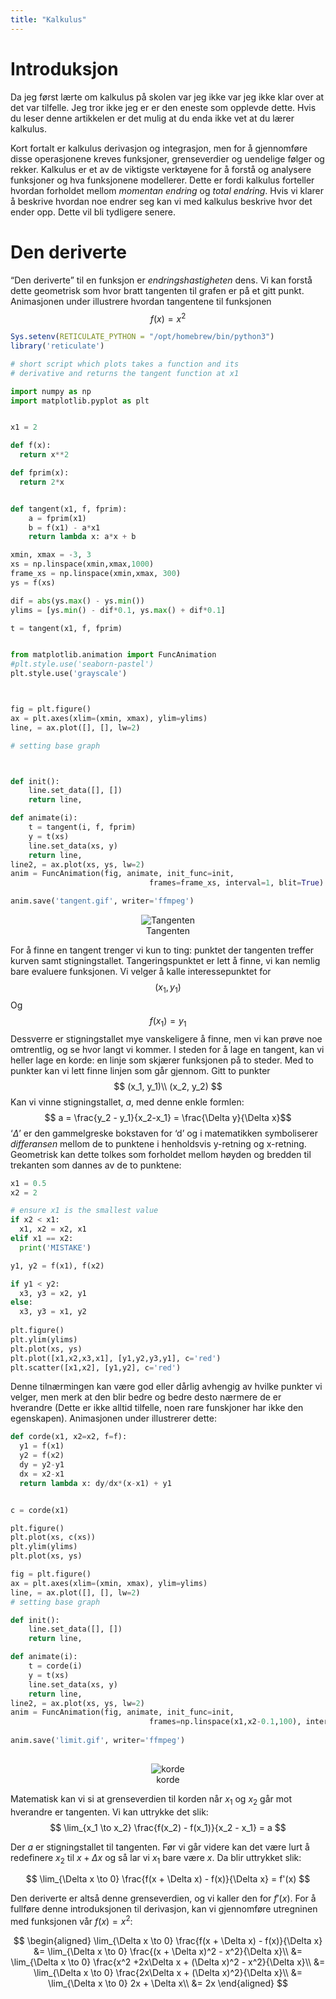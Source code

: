```yaml
---
title: "Kalkulus"
---
```


# Introduksjon

Da jeg først lærte om kalkulus på skolen var jeg ikke var jeg ikke klar over at
det var tilfelle. Jeg tror ikke jeg er er den eneste som opplevde dette. Hvis du
leser denne artikkelen er det mulig at du enda ikke vet at du lærer kalkulus.

Kort fortalt er kalkulus derivasjon og integrasjon, men for å gjennomføre disse
operasjonene kreves funksjoner, grenseverdier og uendelige følger og rekker. 
Kalkulus er et av de viktigste verktøyene for å forstå og analysere funksjoner 
og hva funksjonene modellerer. Dette er fordi kalkulus forteller hvordan forholdet
mellom *momentan endring* og *total endring*. Hvis vi klarer å beskrive hvordan 
noe endrer seg kan vi med kalkulus beskrive hvor det ender opp. Dette vil bli
tydligere senere.

# Den deriverte
"Den deriverte" til en funksjon er *endringshastigheten* dens. Vi kan forstå
dette geometrisk som hvor bratt tangenten til grafen er på et gitt punkt. 
Animasjonen under illustrere hvordan tangentene til funksjonen
$$
f(x) = x^2
$$


```r
Sys.setenv(RETICULATE_PYTHON = "/opt/homebrew/bin/python3")
library('reticulate')
```

```python
# short script which plots takes a function and its
# derivative and returns the tangent function at x1

import numpy as np
import matplotlib.pyplot as plt


x1 = 2

def f(x):
  return x**2

def fprim(x):
  return 2*x


def tangent(x1, f, fprim):
    a = fprim(x1)
    b = f(x1) - a*x1
    return lambda x: a*x + b

xmin, xmax = -3, 3
xs = np.linspace(xmin,xmax,1000)
frame_xs = np.linspace(xmin,xmax, 300)
ys = f(xs)

dif = abs(ys.max() - ys.min())
ylims = [ys.min() - dif*0.1, ys.max() + dif*0.1]

t = tangent(x1, f, fprim)


from matplotlib.animation import FuncAnimation
#plt.style.use('seaborn-pastel')
plt.style.use('grayscale')



fig = plt.figure()
ax = plt.axes(xlim=(xmin, xmax), ylim=ylims)
line, = ax.plot([], [], lw=2)

# setting base graph



def init():
    line.set_data([], [])
    return line,

def animate(i):
    t = tangent(i, f, fprim)
    y = t(xs)
    line.set_data(xs, y)
    return line, 
line2, = ax.plot(xs, ys, lw=2)
anim = FuncAnimation(fig, animate, init_func=init,
                               frames=frame_xs, interval=1, blit=True)

anim.save('tangent.gif', writer='ffmpeg')

```

<center>
![Tangenten](tangent.gif)
</center>

For å finne en tangent trenger vi kun to ting: punktet der tangenten treffer 
kurven samt stigningstallet. Tangeringspunktet er lett å finne, vi kan nemlig 
bare evaluere funksjonen. Vi velger å kalle interessepunktet for
$$
(x_1, y_1)
$$
Og 
$$ f(x_1) = y_1$$
Dessverre er stigningstallet mye vanskeligere å finne, men vi kan prøve noe 
omtrentlig, og se hvor langt vi kommer. I steden for å lage en tangent, kan vi
heller lage en korde: en linje som skjærer funksjonen på to steder. Med to
punkter kan vi lett finne linjen som går gjennom. Gitt to punkter 
$$
(x_1, y_1)\\
(x_2, y_2)
$$
Kan vi vinne stigningstallet, $a$, med denne enkle formlen:
$$ a = \frac{y_2 - y_1}{x_2-x_1} = \frac{\Delta y}{\Delta x}$$
'$\Delta$' er den gammelgreske bokstaven for 'd' og i matematikken symboliserer
*differansen* mellom de to punktene i henholdsvis y-retning og x-retning. Geometrisk
kan dette tolkes som forholdet mellom høyden og bredden til trekanten som dannes
av de to punktene:

```python
x1 = 0.5
x2 = 2

# ensure x1 is the smallest value
if x2 < x1:
  x1, x2 = x2, x1
elif x1 == x2:
  print('MISTAKE')

y1, y2 = f(x1), f(x2)

if y1 < y2:
  x3, y3 = x2, y1
else:
  x3, y3 = x1, y2
  
plt.figure()
plt.ylim(ylims)
plt.plot(xs, ys)
plt.plot([x1,x2,x3,x1], [y1,y2,y3,y1], c='red')
plt.scatter([x1,x2], [y1,y2], c='red')

```

Denne tilnærmingen kan være god eller dårlig avhengig av hvilke punkter vi velger,
men merk at den blir bedre og bedre desto nærmere de er hverandre (Dette er ikke
alltid tilfelle, noen rare funskjoner har ikke den egenskapen). Animasjonen 
under illustrerer dette:

```python
def corde(x1, x2=x2, f=f):
  y1 = f(x1)
  y2 = f(x2)
  dy = y2-y1
  dx = x2-x1
  return lambda x: dy/dx*(x-x1) + y1


c = corde(x1)

plt.figure()
plt.plot(xs, c(xs))
plt.ylim(ylims)
plt.plot(xs, ys)

fig = plt.figure()
ax = plt.axes(xlim=(xmin, xmax), ylim=ylims)
line, = ax.plot([], [], lw=2)
# setting base graph

def init():
    line.set_data([], [])
    return line, 

def animate(i):
    t = corde(i)
    y = t(xs)
    line.set_data(xs, y)
    return line, 
line2, = ax.plot(xs, ys, lw=2)
anim = FuncAnimation(fig, animate, init_func=init,
                               frames=np.linspace(x1,x2-0.1,100), interval=1, blit=True)
                               
anim.save('limit.gif', writer='ffmpeg')
                          
```

<center>
![korde](limit.gif)
</center>

Matematisk kan vi si at grenseverdien til korden  når $x_1$ og $x_2$ går mot 
hverandre er tangenten. Vi kan uttrykke det slik:
$$
\lim_{x_1 \to x_2} \frac{f(x_2) - f(x_1)}{x_2 - x_1} = a
$$

Der $a$ er stigningstallet til tangenten. Før vi går videre kan det være lurt å
redefinere $x_2$ til $x + \Delta x$ og så lar vi $x_1$ bare være $x$. Da blir uttrykket slik:

$$
\lim_{\Delta x \to 0} \frac{f(x + \Delta x) - f(x)}{\Delta x} = f'(x)
$$

Den deriverte er altså denne grenseverdien, og vi kaller den for $f'(x)$. For
å fullføre denne introduksjonen til derivasjon, kan vi gjennomføre utregninen med
funksjonen vår $f(x) = x^2$:

$$
\begin{aligned}
\lim_{\Delta x \to 0} \frac{f(x + \Delta x) - f(x)}{\Delta x} &= 
\lim_{\Delta x \to 0} \frac{(x + \Delta x)^2 - x^2}{\Delta x}\\
&= \lim_{\Delta x \to 0} \frac{x^2 +2x\Delta x + (\Delta x)^2 - x^2}{\Delta x}\\
&= \lim_{\Delta x \to 0} \frac{2x\Delta x + (\Delta x)^2}{\Delta x}\\
&= \lim_{\Delta x \to 0} 2x + \Delta x\\
&= 2x
\end{aligned}
$$


